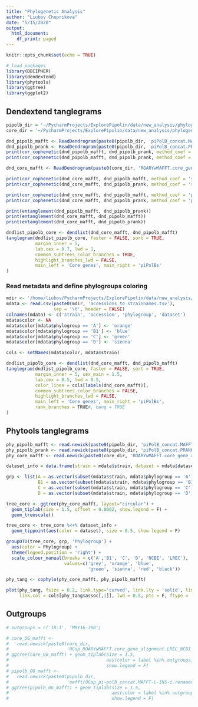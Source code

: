 ```yaml
---
title: "Phylogenetic Analysis"
author: "Liubov Chuprikova"
date: "5/15/2020"
output:
  html_document:
    df_print: paged
---
```


```r
knitr::opts_chunk$set(echo = TRUE)
```

```r
# load packages
library(DECIPHER)
library(dendextend)
library(phytools)
library(ggtree)
library(ggplot2)
```

## Dendextend tanglegrams

```r
pipolb_dir = '~/PycharmProjects/ExplorePipolin/data/new_analysis/phylogeny/piPolBs/'
core_dir = '~/PycharmProjects/ExplorePipolin/data/new_analysis/phylogeny/core/'
```

```r
dnd_pipolb_mafft <- ReadDendrogram(paste0(pipolb_dir, 'piPolB_concat.MAFFT-L-INS-i.renamed.txt.treefile'))
dnd_pipolb_prank <- ReadDendrogram(paste0(pipolb_dir, 'piPolB_concat.PRANKcodon.renamed.txt.treefile'))
print(cor_cophenetic(dnd_pipolb_mafft, dnd_pipolb_prank, method_coef = 'spearman'))
print(cor_cophenetic(dnd_pipolb_mafft, dnd_pipolb_prank, method_coef = 'pearson'))
```
```r
dnd_core_mafft <- ReadDendrogram(paste0(core_dir, 'ROARYwMAFFT.core_gene_alignment.LREC_NCBI.aln.treefile'))

print(cor_cophenetic(dnd_core_mafft, dnd_pipolb_mafft, method_coef = 'spearman'))
print(cor_cophenetic(dnd_core_mafft, dnd_pipolb_prank, method_coef = 'spearman'))

print(cor_cophenetic(dnd_core_mafft, dnd_pipolb_mafft, method_coef = 'pearson'))
print(cor_cophenetic(dnd_core_mafft, dnd_pipolb_prank, method_coef = 'pearson'))

```
```r
print(entanglement(dnd_pipolb_mafft, dnd_pipolb_prank))
print(entanglement(dnd_core_mafft, dnd_pipolb_mafft))
print(entanglement(dnd_core_mafft, dnd_pipolb_prank))
```
```r
dndlist_pipolb_core <- dendlist(dnd_core_mafft, dnd_pipolb_mafft)
tanglegram(dndlist_pipolb_core, faster = FALSE, sort = TRUE, 
           margin_inner = 5,
           lab.cex = 0.7, lwd = 1,
           common_subtrees_color_branches = TRUE,
           highlight_branches_lwd = FALSE,
           main_left = 'Core genes', main_right = 'piPolBs'
)
```

### Read metadata and define phylogroups coloring

```r
mdir <- '/home/liubov/PycharmProjects/ExplorePipolin/data/new_analysis/phylogeny/'
mdata <- read.csv(paste0(mdir, 'accessions_to_strainnames.tsv'),
                  sep = '\t', header = FALSE)
colnames(mdata) <- c('strain', 'accession', 'phylogroup', 'dataset')
mdata$color <- NA
mdata$color[mdata$phylogroup == 'A'] <- 'orange'
mdata$color[mdata$phylogroup == 'B1'] <- 'blue'
mdata$color[mdata$phylogroup == 'C'] <- 'green'
mdata$color[mdata$phylogroup == 'D'] <- 'sienna'

cols <- setNames(mdata$color, mdata$strain)
```

```r
dndlist_pipolb_core <- dendlist(dnd_core_mafft, dnd_pipolb_mafft)
tanglegram(dndlist_pipolb_core, faster = FALSE, sort = TRUE, 
           margin_inner = 5, cex_main = 1.5,
           lab.cex = 0.5, lwd = 0.5,
           color_lines = cols[labels(dnd_core_mafft)],
           common_subtrees_color_branches = FALSE,
           highlight_branches_lwd = FALSE,
           main_left = 'Core genes', main_right = 'piPolBs',
           rank_branches = TRUE#, hang = TRUE
)
```

## Phytools tanglegrams

```r
phy_pipolb_mafft <- read.newick(paste0(pipolb_dir, 'piPolB_concat.MAFFT-L-INS-i.renamed.txt.treefile'))
phy_pipolb_prank <- read.newick(paste0(pipolb_dir, 'piPolB_concat.PRANKcodon.renamed.txt.treefile'))
phy_core_mafft <- read.newick(paste0(core_dir, 'ROARYwMAFFT.core_gene_alignment.LREC_NCBI.aln.treefile'))
```

```r
dataset_info = data.frame(strain = mdata$strain, dataset = mdata$dataset)

grp <- list(A = as.vector(subset(mdata$strain, mdata$phylogroup == 'A')),
            B1 = as.vector(subset(mdata$strain, mdata$phylogroup == 'B1')),
            C = as.vector(subset(mdata$strain, mdata$phylogroup == 'C')),
            D = as.vector(subset(mdata$strain, mdata$phylogroup == 'D')))

tree_core <- ggtree(phy_core_mafft, layout="circular") +
  geom_tiplab(size = 1.5, offset = 0.0002, show.legend = F) +
  geom_treescale()

tree_core <- tree_core %<+% dataset_info + 
  geom_tippoint(aes(color = dataset), size = 0.5, show.legend = F)

groupOTU(tree_core, grp, 'Phylogroup') +
  aes(color = Phylogroup) +
  theme(legend.position = 'right') +
  scale_colour_manual(breaks = c('A','B1', 'C', 'D', 'NCBI', 'LREC'),
                      values=c('grey', 'orange', 'blue',
                               'green', 'sienna', 'red', 'black'))

```

```r
phy_tang <- cophylo(phy_core_mafft, phy_pipolb_mafft)
```

```r
plot(phy_tang, fsize = 0.2, link.type='curved', link.lty = 'solid', link.lwd = 0.5,
     link.col = cols[phy_tang$assoc[,1]], lwd = 0.5, pts = F, ftype = 'b')
```

## Outgroups

```r
# outgroups = c('18-1', 'MRY16-398')

# core_OG_mafft <- 
#   read.newick(paste0(core_dir,
#                      'OGsp_ROARYwMAFFT.core_gene_alignment.LREC_NCBI_OG.aln.treefile'))
# ggtree(core_OG_mafft) + geom_tiplab(size = 1.5,
#                                     aes(color = label %in% outgroups),
#                                     show.legend = F)
# pipolb_OG_mafft <- 
#   read.newick(paste0(pipolb_dir,
#                      'mafft/OGsp_pi-polB_concat.MAFFT-L-INS-i.renamed.txt.treefile'))
# ggtree(pipolb_OG_mafft) + geom_tiplab(size = 1.5,
#                                       aes(color = label %in% outgroups),
#                                       show.legend = F)

```

